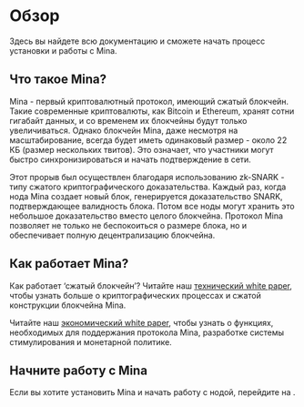 
# Обзор

Здесь вы найдете всю документацию и сможете начать процесс установки и работы с Mina. 

## Что такое Mina?

Mina - первый криптовалютный протокол, имеющий сжатый блокчейн. Такие современные криптовалюты, как Bitcoin и Ethereum, хранят сотни гигабайт данных, и со временем их блокчейны будут только увеличиваться. Однако блокчейн Mina, даже несмотря на масштабирование, всегда будет иметь одинаковый размер - около 22 КБ <Footnote refNumber="1" link="/blog/22kb-sized-blockchain-a-technical-reference" /> (размер нескольких твитов). Это означает, что участники могут быстро синхронизироваться и начать подтверждение в сети. 

Этот прорыв был осуществлен благодаря использованию zk-SNARK - типу сжатого криптографического доказательства. Каждый раз, когда нода Mina создает новый блок, генерируется доказательство SNARK, подтверждающее валидность блока. Потом все ноды могут хранить это небольшое доказательство вместо целого блокчейна. Протокол Mina позволяет не только не беспокоиться о размере блока, но и обеспечивает полную децентрализацию блокчейна. 

## Как работает Mina?

Как работает ‘сжатый блокчейн’? Читайте наш [технический white paper](https://docs.minaprotocol.com/static/pdf/technicalWhitepaper.pdf), чтобы узнать больше о криптографических процессах и сжатой конструкции блокчейна Mina. 

Читайте наш [экономический white paper](https://docs.minaprotocol.com/static/pdf/economicsWhitepaper.pdf), чтобы узнать о функциях, необходимых для поддержания протокола Mina, разработке системы стимулирования и монетарной политике. 

## Начните работу с Mina

Если вы хотите установить Mina и начать работу с нодой, перейдите на <DocLink copy="страницу начала работы" url="/getting-started" />.
